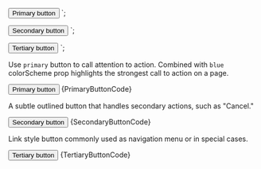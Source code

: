 
<Button type="primary" colorScheme="blue">Primary button</Button>
`;

<Button type="secondary" colorScheme="blue">Secondary button</Button>
`;

<Button type="tertiary" colorScheme="blue">Tertiary button</Button>
`;

<Section
	title="Primary"
	contained={true}
	border={true}
	style={{ paddingRight: 0, paddingLeft: 0 }}
>
	<p>
		Use <Code small={true}>primary</Code> button to call attention to
		action. Combined with <Code small={true}>blue</Code> colorScheme prop
		highlights the strongest call to action on a page.
	</p>
	<Preview wrapper={true}>
		<Button type="primary" colorScheme="blue">Primary button</Button>
	</Preview>
	<Snippet language="js">{PrimaryButtonCode}</Snippet>
</Section>

<Section
	title="Secondary"
	contained={true}
	border={true}
	style={{ paddingRight: 0, paddingLeft: 0 }}
>
	<p>
		A subtle outlined button that handles secondary actions, such as
		"Cancel."
	</p>
	<Preview wrapper={true}>
		<Button type="secondary" colorScheme="blue">Secondary button</Button>
	</Preview>
	<Snippet language="js">{SecondaryButtonCode}</Snippet>
</Section>

<Section
	title="Tertiary"
	contained={true}
	style={{ paddingRight: 0, paddingBottom: 0, paddingLeft: 0 }}
>
	<p>
		Link style button commonly used as navigation menu or in special cases.
	</p>
	<Preview wrapper={true}>
		<Button type="tertiary" colorScheme="blue">Tertiary button</Button>
	</Preview>
	<Snippet language="js">{TertiaryButtonCode}</Snippet>
</Section>
